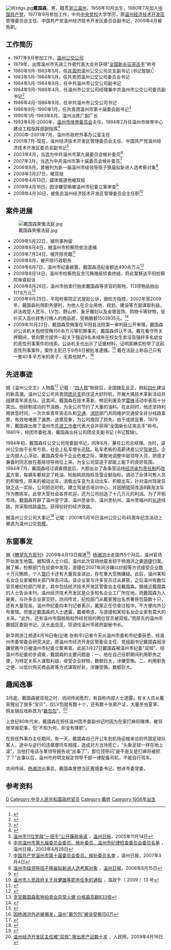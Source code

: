 [[Image:Wzdgs.jpg|thumb]]'''戴国森'''，男，籍贯[[浙江|浙江]][[温州|温州]]，1956年10月出生，1980年7月加入[[中国共产党|中国共产党]]，1977年9月参加工作，中共[[中央党校|中央党校]]大学学历，原[[温州经济技术开发区|温州经济技术开发区]]管理委员会主任、中国共产党温州经济技术开发区委员会副书记，2009年4月被免职。

==工作简历==

*1977年9月参加工作，[[温州公交公司|温州公交公司]]
*1979年，出席温州市先进工作者代表大会并获得“[[全国新长征突击手|全国新长征突击手]]”称号
*1980年9月-1983年5月，任[[中國共產主義青年團|共青团]]温州公交公司总支副书记 (书记暂缺)<ref>{{Cite web |url=http://www.wzgjjt.com.cn/history/1notes-6.htm |title=《温州公交志》共青团篇 |access-date=2009-03-31 |archive-date=2005-11-20 |archive-url=https://web.archive.org/web/20051120122110/http://www.wzgjjt.com.cn/history/1notes-6.htm |dead-url=yes }}</ref>
*1983年5月-1984年5月，任共青团温州公交公司委员会书记
*1984年5月-1984年9月，任中共温州市公交公司副书记
*1984年9月-1986年4月，任温州市公交公司经理兼中共温州市公交公司委员副书记<ref>{{Cite web |url=http://www.wzgjjt.com.cn/history/1notes-2.htm |title=《温州公交志》行政机构设置 |access-date=2009-03-31 |archive-date=2005-04-12 |archive-url=https://web.archive.org/web/20050412222438/http://www.wzgjjt.com.cn/history/1notes-2.htm |dead-url=yes }}</ref>
*1986年4月-1986年9月，任中共温州市公交公司书记
*1986年9月-1990年1月，任共青团温州市第十届委会副书记<ref>{{Cite web |url=http://fengy.66xq.com/news/news_800.html |title=温州市团市（地）委组织沿革和领导名录 |access-date=2009-03-31 |archive-date=2009-05-28 |archive-url=https://web.archive.org/web/20090528170529/http://fengy.66xq.com/news/news_800.html |dead-url=no }}</ref>
*1990年1月-1993年6月，温州冶炼厂副厂长
*1993年6月-2000年，[[温州市体育委员会|温州市体育委员会]]主任，1994年2月任温州市体育中心建设工程指挥部副指挥<ref>{{Cite web |url=http://www.wznx.cn/FYL/files/%E7%94%B5%E8%A7%86%E4%B8%93%E9%A2%98/%E6%B8%A9%E5%B7%9E%E4%BD%93%E8%82%B2%E9%A6%86.htm |title=温州体育馆 |access-date=2009-03-31 |archive-date=2016-03-05 |archive-url=https://web.archive.org/web/20160305070306/http://www.wznx.cn/FYL/files/%E7%94%B5%E8%A7%86%E4%B8%93%E9%A2%98/%E6%B8%A9%E5%B7%9E%E4%BD%93%E8%82%B2%E9%A6%86.htm |dead-url=no }}</ref>
*2000年-2001年7月，温州市政府外事办公室主任
*2001年7月-现在，温州经济技术开发区管理委员会主任、中国共产党温州经济技术开发区委员会副书记<ref>[http://www.wzrb.com.cn/node2/node139/userobject8ai222938.html 温州市11位党政“一把手”公开廉政承诺] {{Wayback|url=http://www.wzrb.com.cn/node2/node139/userobject8ai222938.html |date=20090609155806 }}，[[温州日报|温州日报]]，2005年11月14日</ref>
*2003年4月，当选为中共温州市第九届委员会候补委员<ref>[http://www.wzrb.com.cn/node2/node3/userobject8ai78559.html 中共温州市第九届委员会委员、候补委员、温州市纪律检查委员会委员名单] {{Wayback|url=http://www.wzrb.com.cn/node2/node3/userobject8ai78559.html |date=20090610153021 }}，温州日报，2003年4月28日</ref>
*2007年3月，当选为中共温州市第十届委员会候补委员<ref>[http://wzdaily.66wz.com/wzrb/html/2007-03/04/content_4182348.htm 中国共产党温州市第十届委员会委员、候补委员名单] {{Wayback|url=http://wzdaily.66wz.com/wzrb/html/2007-03/04/content_4182348.htm |date=20090423105732 }}，温州日报，2007年3月4日</ref>
*2006年8月，曾被列为新一届温州市级领导班子换届拟新进人选考察对象<ref>[http://www.wzrb.com.cn/system/2006/08/15/100166603.shtml 温州市级领导班子换届拟新进人选考察对象] {{Wayback|url=http://www.wzrb.com.cn/system/2006/08/15/100166603.shtml |date=20090424010935 }}，[[温州日报|温州日报]]，2006年8月15日</ref>
*2009年3月27日，被双规
*2009年4月13日，媒体报道他被双规
*2009年4月16日，因涉嫌受贿被温州市纪委立案审查<ref>{{Cite web |url=http://news.sina.com.cn/c/2009-04-16/150017623389.shtml |title=原温州经济开发区主任戴国森被立案审查 |access-date=2009-04-16 |archive-date=2016-03-04 |archive-url=https://web.archive.org/web/20160304195137/http://news.sina.com.cn/c/2009-04-16/150017623389.shtml |dead-url=no }}</ref>
*2009年4月30日，被免去温州经济技术开发区管理委员会主任职<ref>[http://www.wenzhou.gov.cn/art/2009/5/7/art_4170_96385.html 温州市人民政府关于肖健雄等职务任免的通知] {{Wayback|url=http://www.wenzhou.gov.cn/art/2009/5/7/art_4170_96385.html |date=20090515164431 }}，温政干〔 2009 〕13 号</ref>

==案件进展==
[[Image:戴国森笑傲法庭.jpg|thumb]]
*2009年5月22日，被刑事拘留
*2009年6月4日，被温州市检察院依法逮捕
*2009年7月24日，被开除党籍<ref>{{Cite web |url=http://news.xinhuanet.com/politics/2009-07/25/content_11771013.htm |title=温州原高新技术开发区管委会主任戴国森被开除党籍 |access-date=2009-10-26 |archive-date=2009-07-31 |archive-url=https://web.archive.org/web/20090731104451/http://news.xinhuanet.com/politics/2009-07/25/content_11771013.htm |dead-url=no }}</ref>
*2009年8月，被开除行政职务
*2009年8月7日，温州市纪委披露，戴国森违纪金额达490余万元<ref>{{Cite web |url=http://news.xinmin.cn/rollnews/2009/08/07/2349925.html |title=今年已查处22名县级干部 戴国森违纪金额490余万 |access-date=2009-10-26 |archive-date=2016-03-04 |archive-url=https://web.archive.org/web/20160304114348/http://news.xinmin.cn/rollnews/2009/08/07/2349925.html |dead-url=no }}</ref>
*2009年8月14日，温州市检察院反贪污贿赂局侦查终结，将此案移送平阳检察院审查起诉
*2009年8月26日，温州市拍卖行拍卖戴国森等贪官的赃物，113项物品拍出117.8万元<ref>[http://news.china.com/zh_cn/domestic/945/20090828/15618806.html 贪官戴国森赃物拍卖会异常火爆 价格最高翻833倍]</ref>
*2009年9月29日，平阳检察院正式提起公诉，据检方指控，2002年至2009年，戴国森利用职务便利，为他人在企业用地、规划、建设等方面谋取利益，非法收受人民币、LV包、野山参、象牙雕刻以及金银首饰、购物卡等财物，低价买入高价转售行贿人的商品房，受贿数额1503935元。<ref>{{Cite web |url=http://zjnews.zjol.com.cn/05zjnews/system/2009/10/10/015901416.shtml |title=温州开发区原管委会主任戴国森被提起公诉 |access-date=2009-10-26 |archive-date=2016-03-04 |archive-url=https://web.archive.org/web/20160304134756/http://zjnews.zjol.com.cn/05zjnews/system/2009/10/10/015901416.shtml |dead-url=no }}</ref>
*2009年10月22日，戴国森受贿案在平阳县法院第一审判庭公开审理，戴国森对公诉机关指控受贿150余万元等犯罪事实，戴国森供认不讳。戴在看守所关押期间，曾向警方提供一起关于强迫9名未成年在校女生卖淫及强奸多名幼女的恶性刑事案件的线索。公诉机关也出示了证据材料，证明其确实检举了这起恶性刑事案件，案件主犯已于9月8日被批准逮捕。<ref>{{Cite web |url=http://news.sina.com.cn/s/2009-10-23/062216485656s.shtml |title=戴国森受贿案公审 举报恶性案件可能立功 |access-date=2009-10-26 |archive-date=2016-03-04 |archive-url=https://web.archive.org/web/20160304120143/http://news.sina.com.cn/s/2009-10-23/062216485656s.shtml |dead-url=no }}</ref> 戴在法庭上称自己只有一套40多平方米的房子，无其他财产。<ref>[http://china.nfdaily.cn/content/2009-10/24/content_6082644.htm 因杨湘洪外逃被揭发，温州"戴包包"被诉受贿150万]{{Dead link|date=2019年6月 |bot=InternetArchiveBot |fix-attempted=yes }}</ref>

==先进事迹==

据《温州公交志》人物篇<ref>{{Cite web |url=http://www.wzgjjt.com.cn/history/7notes-1.htm |title=《温州公交志》人物篇 |access-date=2009-03-31 |archive-date=2005-09-13 |archive-url=https://web.archive.org/web/20050913050539/http://www.wzgjjt.com.cn/history/7notes-1.htm |dead-url=yes }}</ref> 记载：“[[四人帮|四人帮]]”粉碎后，全国拨乱反正，掀起[[四化|四化]]建设的新高潮。温州公交公司共青团[[团总支|团总支]]抓住这大好时机，开展大搞技术革新活动并组建青年突击队。这其间，戴国森在技术革新、修旧利废及学[[雷锋|雷锋]]活动中表现十分突出。他研制成功的节油器，为全公司节约了大量的油料。在此同时，他还坚持利用休息时间，一次次率青年突击队和[[交通|交通]]、[[消防|消防]]部门共同维护交通安全并分线路查票，有效地堵塞了漏票、逃票现象，为公司挽回了损失。由于成绩显著，1979年，戴国森出席了温州市[[先进工作者|先进工作者]]代表大会并获得"全国新长征突击手"称号。1980午，经团市委批准，戴国森出任公司团总支副书记 (书记暂缺)。

1984年初，戴国森任公交公司党委副书记，同年6月，兼任公司总经理。当时，温州公交由于长年亏损，社会上私车增长迅猛。私车老板的高薪诱惑公交[[驾驶员|驾驶员]]。企业内部人心浮动，戴国森受命于企业危难之际，果敢地调整中层领导人员，把德才兼备的同志放在基层领导岗位上来。为全公司营造干部能上能下的良好氛围。1984年7月，戴国森经过调查摸底后，大胆出台了各条营运线[[经济承包责任制|经济承包责任制]]的[[改革|改革]]方案，每辆车都规定了耗油、轮胎耗损指标及营业额指标。调动了全体司售人员的积极性，原来的被动出车、消极出车变为主动出车、积极出车。针对温州驾驶员缺乏这一实际，公司抓住时机，建立驾驶员培训中心，并因陋就简改造8辆淘汰车作为教练车。此举大受社会各界欢迎，还为公司创造了十几万元的利润。为了开拓市场，戴国森开辟了温州至宁波、温州至金华、温州至杭州、温州至福州的[[长途|长途]]线路，并采取线路[[承包|承包]]，获得较好的经济效益。

据温州公交公司大事记<ref>{{Cite web |url=http://www.wzgjjt.com.cn/history/notesd.htm |title=温州公交公司大事记 |access-date=2009-03-31 |archive-date=2005-04-12 |archive-url=https://web.archive.org/web/20050412214525/http://www.wzgjjt.com.cn/history/notesd.htm |dead-url=yes }}</ref> 记载：2001年5月16日温州公交公司45周年纪念活动上被选为温州公交[[劳模|劳模]]。

==东窗事发==

据《[[瞭望东方周刊|瞭望东方周刊]]》2009年4月13日报道<ref>{{Cite web |url=http://news.sina.com.cn/c/sd/2009-04-13/131717599682.shtml |title=杨湘洪外逃引发温州官场地震 多名官员被双规 |access-date=2009-04-13 |archive-date=2016-03-04 |archive-url=https://web.archive.org/web/20160304100951/http://news.sina.com.cn/c/sd/2009-04-13/131717599682.shtml |dead-url=no }}</ref>: [[杨湘洪|杨湘洪]]出走国外5个月后，温州官场开始发生地震。据知情人士介绍，温州此次官场地震发轫于杨湘洪之妻[[游捷|游捷]]归案。据了解，检察部门在侦查中发现，游捷在2007年间涉嫌以炒股等方式接受企业数十万元贿款，个人[[银行|银行]]卡还有大量现金进出，存在重大受贿嫌疑。此后，温州某知名女企业家被相关部门带去问话。该企业家与许多官员过从甚密，之后温州有数位官员被纪检部门带走，其中包括经济技术开发区管委会主任戴国森。据接近戴国森的人士告诉本刊，温州经济技术开发区是众多知名企业工厂所在地，而戴国森为人豪爽，与许多企业家交好。坊间传言，纪检部门从戴家搜出名贵奢侈包袋数十只，还有大量现金。温州市纪委向本刊记者表示，戴案正在侦查过程中，不方便向外公布案情。但接近戴国森的人士透露，戴被牵连，与游捷和某知名女企业家有莫大的关系，“此外，还有温州市国税局和外经贸局的两位官员被双规。”而原先的温州市鹿城区委副书记、区长[[余中平|余中平]]，现调任温州市政府副秘书长。

新华网浙江频道4月16日电(记者 张和平)记者今天从温州市委和市纪委获悉，经温州市委常委会研究决定，原温州市经济开发区管委会主任、党组副书记戴国森因涉嫌受贿今日被温州市纪委立案审查。此前3月27日戴国森被温州市纪委"双规"。经温州市纪委初步调查，戴国森的主要问题是：一、他在自己任职期间利用职务之便，为特定关系人谋取利益，收受企业财物，数额巨大，涉嫌受贿。二、利用职务之便，以低价购买商品房等方式谋取好处，涉嫌受贿，数额巨大。

==趣闻逸事==

3月底，戴国森被双规之时，坊间传闻愈烈，有自称内部人士透露，有关人员从戴家搜出了很多“宝贝”，仅LV包就有数十个，还有数十张房产证，大量冬虫夏草。网友随后戏称其为“[[戴包包|戴包包]]”。<ref>[http://finance.people.com.cn/GB/9145611.html 温州经济开发区主任被"双规" 搜出房产证数十本] {{Wayback|url=http://finance.people.com.cn/GB/9145611.html |date=20160304080954 }} ，人民网，2009年4月16日</ref>

上世纪80年代末，戴国森在担任温州团市委副书记时因为在家打麻将赌博，被邻居举报犯事，但“不知为何，却没有降职”。

在担任外事办主任期间，有一天，戴国森自己开公车到机场迎接来访的外国足球队客人，途中与逆行的违章摩托车相撞，造成对方当场死亡，“头象足球一样在地上滚”，当他打电话与某领导报告说“出事了”，那位领导问“是不是又是打麻将被抓了？”此事以后，温州市府明文规定领导干部一律配备司机，不能自行驾车。

坊间传闻，[[杨湘洪|杨湘洪]]出事后，戴国森曾想当区鹿城委书记，想进市委常委。

==参考资料==
{{Reflist}}

[[Category:温州人|D]]
[[Category:中华人民共和国政府官员|Category:中华人民共和国政府官员]]
[[Category:戴姓|Category:戴姓]]
[[Category:1956年出生|Category:1956年出生]]